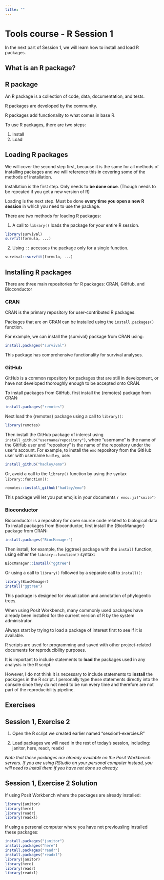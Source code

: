 ```yaml
---
title: ""
---
```


# Tools course - R Session 1

In the next part of Session 1, we will learn how to install and load R packages.

## What is an R package?

::: {.callout-tip}
## R package
An R package is a collection of code, data, documentation, and tests.

R packages are developed by the community.

R packages add functionality to what comes in base R.

To use R packages, there are two steps:

1. Install
2. Load
:::

## Loading R packages

We will cover the second step first, because it is the same for all methods of installing packages and we will reference this in covering some of the methods of installation.

Installation is the first step. Only needs to **be done once**. (Though needs to be repeated if you get a new version of R)

Loading is the next step. Must be done **every time you open a new R session** in which you need to use the package. 

There are two methods for loading R packages:

1. A call to `library()` loads the package for your entire R session.

```r
library(survival)
survfit(formula, ...)
```

2. Using `::` accesses the package only for a single function. 

```r
survival::survfit(formula, ...)
```

## Installing R packages 

There are three main repositories for R packages: CRAN, GitHub, and Bioconductor

### CRAN

CRAN is the primary repository for user-contributed R packages. 

Packages that are on CRAN can be installed using the `install.packages()` function.

For example, we can install the {survival} package from CRAN using:

```r
install.packages("survival")
```

This package has comprehensive functionality for survival analyses.

### GitHub

GitHub is a common repository for packages that are still in development, or have not developed thoroughly enough to be accepted onto CRAN.

To install packages from GitHub, first install the {remotes} package from CRAN:
    
```r
install.packages("remotes")
```

Next load the {remotes} package using a call to `library()`:

```r
library(remotes)
```

Then install the GitHub package of interest using `install_github("username/repository")`, where "username" is the name of the GitHub user and "repository" is the name of the repository under the user's account. For example, to install the `emo` repository from the GitHub user with username `hadley`, use:

```r
install_github("hadley/emo")
```

Or, avoid a call to the `library()` function by using the syntax `library::function()`:

```r
remotes::install_github("hadley/emo")
```

This package will let you put emojis in your documents `r emo::ji("smile")`

### Bioconductor

Bioconductor is a repository for open source code related to biological data. To install packages from Bioconductor, first install the {BiocManager} package from CRAN:

```r
install.packages("BiocManager")
```

Then install, for example, the {ggtree} package with the `install` function, using either the `library::function()` syntax:

```r
BiocManager::install("ggtree")
```

Or using a call to `library()` followed by a separate call to `install()`:

```r
library(BiocManager)
install("ggtree")
```

This package is designed for visualization and annotation of phylogentic trees.

::: {.callout-tip}
When using Posit Workbench, many commonly used packages have already been installed for the current version of R by the system administrator. 

Always start by trying to load a package of interest first to see if it is available.
:::

::: {.callout-tip}
R scripts are used for programming and saved with other project-related documents for reproducibility purposes. 

It is important to include statements to **load** the packages used in any analysis in the R script. 

However, I do not think it is necessary to include statements to **install** the packages in the R script. I personally type these statements directly into the console since they do not need to be run every time and therefore are not part of the reproducibility pipeline.
:::

## Exercises

::: {.callout-note icon=false collapse="true"}
## Session 1, Exercise 2

1. Open the R script we created earlier named "session1-exercies.R"

2. Load packages we will need in the rest of today's session, including: janitor, here, readr, readxl

*Note that these packages are already available on the Posit Workbench servers. If you are using RStudio on your personal computer instead, you will need to install them if you have not done so already.*
:::

::: {.callout-warning icon=false collapse="true"}
## Session 1, Exercise 2 Solution

If using Posit Workbench where the packages are already installed:

```r
library(janitor)
library(here)
library(readr)
library(readxl)
```

If using a personal computer where you have not previousling installed these packages:

```r
install.packages("janitor")
install.packages("here")
install.packages("readr")
install.packages("readxl")
library(janitor)
library(here)
library(readr)
library(readxl)
```
:::





